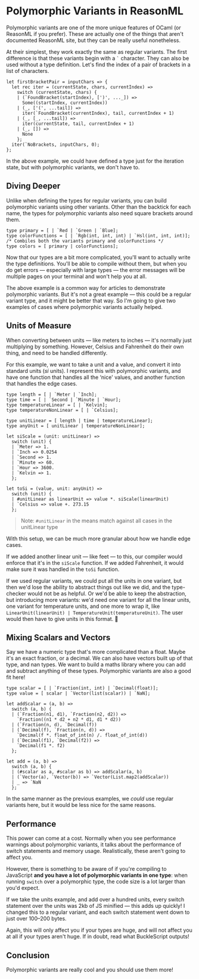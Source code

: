 
# Polymorphic Variants in ReasonML

Polymorphic variants are one of the more unique features of OCaml (or ReasonML if you prefer). These are actually one of the things that aren't documented ReasonML site, but they can be really useful nonetheless.

At their simplest, they work exactly the same as regular variants. The first difference is that these variants begin with a `` ` `` character. They can also be used without a type definition. Let's find the index of a pair of brackets in a list of characters.

```reasonml
let firstBracketPair = inputChars => {
  let rec iter = (currentState, chars, currentIndex) =>
    switch (currentState, chars) {
    | (`FoundBracket(startIndex), [')', ..._]) =>
      Some((startIndex, currentIndex))
    | (_, ['(', ...tail]) =>
      iter(`FoundBracket(currentIndex), tail, currentIndex + 1)
    | (_, [_, ...tail]) =>
      iter(currentState, tail, currentIndex + 1)
    | (_, []) =>
      None
    };
  iter(`NoBrackets, inputChars, 0);
};
```

In the above example, we could have defined a type just for the iteration state, but with polymorphic variants, we don't have to.

## Diving Deeper

Unlike when defining the types for regular variants, you can build polymorphic variants using other variants. Other than the backtick for each name, the types for polymorphic variants also need square brackets around them.

```reasonml
type primary = [ | `Red | `Green | `Blue];
type colorFunctions = [ | `Rgb(int, int, int) | `Hsl(int, int, int)];
/* Combiles both the variants primary and colorFunctions */
type colors = [ primary | colorFunctions];
```

Now that our types are a bit more complicated, you'll want to actually write the type definitions. You'll be able to compile without them, but when you do get errors &mdash; especially with large types &mdash; the error messages will be multiple pages on your terminal and won't help you at all.

The above example is a common way for articles to demonstrate polymorphic variants. But it's not a great example &mdash; this could be a regular variant type, and it might be better that way. So I'm going to give two examples of cases where polymorphic variants actually helped.

## Units of Measure

When converting between units &mdash; like meters to inches &mdash; it's normally just multiplying by something. However, Celsius and Fahrenheit do their own thing, and need to be handled differently.

For this example, we want to take a unit and a value, and convert it into standard units (_si_ units). I represent this with polymorphic variants, and have one function that handles all the ‘nice' values, and another function that handles the edge cases.

```reasonml
type length = [ | `Meter | `Inch];
type time = [ | `Second | `Minute | `Hour];
type temperatureLinear = [ | `Kelvin];
type temperatureNonLinear = [ | `Celsius];

type unitLinear = [ length | time | temperatureLinear];
type anyUnit = [ unitLinear | temperatureNonLinear];

let siScale = (unit: unitLinear) =>
  switch (unit) {
  | `Meter => 1.
  | `Inch => 0.0254
  | `Second => 1.
  | `Minute => 60.
  | `Hour => 3600.
  | `Kelvin => 1.
  };

let toSi = (value, unit: anyUnit) =>
  switch (unit) {
  | #unitLinear as linearUnit => value *. siScale(linearUnit)
  | `Celsius => value +. 273.15
  };
```

> Note: `#unitLinear` in the means match against all cases in the unitLinear type

With this setup, we can be much more granular about how we handle edge cases.

If we added another linear unit &mdash; like feet &mdash; to this, our compiler would enforce that it's in the `siScale` function. If we added Fahrenheit, it would make sure it was handled in the `toSi` function.

If we used regular variants, we could put all the units in one variant, but then we'd lose the ability to abstract things out like we did, and the type-checker would not be as helpful. Or we'd be able to keep the abstraction, but introducing more variants: we'd need one variant for all the linear units, one variant for temperature units, and one more to wrap it, like `LinearUnit(linearUnit) | TemperatureUnit(temperatureUnit)`. The user would then have to give units in this format. 🤮

## Mixing Scalars and Vectors

Say we have a numeric type that's more complicated than a float. Maybe it's an exact fraction, or a decimal. We can also have vectors built up of that type, and nan types. We want to build a maths library where you can add and subtract anything of these types. Polymorphic variants are also a good fit here!

```reasonml
type scalar = [ | `Fraction(int, int) | `Decimal(float)];
type value = [ scalar | `Vector(list(scalar)) | `NaN];

let addScalar = (a, b) =>
  switch (a, b) {
  | (`Fraction(n1, d1), `Fraction(n2, d2)) =>
    `Fraction((n1 * d2 + n2 * d1, d1 * d2))
  | (`Fraction(n, d), `Decimal(f))
  | (`Decimal(f), `Fraction(n, d)) =>
    `Decimal(f *. float_of_int(n) /. float_of_int(d))
  | (`Decimal(f1), `Decimal(f2)) =>
    `Decimal(f1 *. f2)
  };

let add = (a, b) =>
  switch (a, b) {
  | (#scalar as a, #scalar as b) => addScalar(a, b)
  | (`Vector(a), `Vector(b)) => `Vector(List.map2(addScalar))
  | _ => `NaN
  };
```

In the same manner as the previous examples, we _could_ use regular variants here, but it would be less nice for the same reasons.

## Performance

This power can come at a cost. Normally when you see performance warnings about polymorphic variants, it talks about the performance of switch statements and memory usage. Realistically, these aren't going to affect you.

However, there is something to be aware of if you're compiling to JavaScript **and you have a lot of polymorphic variants in one type**: when running `switch` over a polymorphic type, the code size is a lot larger than you'd expect.

If we take the units example, and add over a hundred units, every switch statement over the units was 2kb of JS minified &mdash; this adds up quickly! I changed this to a regular variant, and each switch statement went down to just over 100–200 bytes.

Again, this will only affect you if your types are huge, and will not affect you at all if your types aren't huge. If in doubt, read what BuckleScript outputs!

## Conclusion

Polymorphic variants are really cool and you should use them more!
